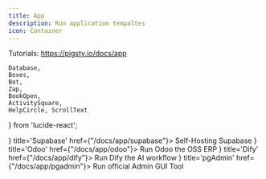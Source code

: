 ```yaml
---
title: App
description: Run application tempaltes
icon: Container
---
```


Tutorials: https://pigsty.io/docs/app

    Database,
    Boxes,
    Bot,
    Zap,
    BookOpen,
    ActivitySquare,
    HelpCircle, ScrollText
} from 'lucide-react';


<Cards>
    <Card icon={<Zap className="text-emerald-600" />} title='Supabase' href={"/docs/app/supabase"}>
        Self-Hosting Supabase
    </Card>
    <Card icon={<Boxes className="text-yellow-600" />} title='Odoo' href={"/docs/app/odoo"}>
        Run Odoo the OSS ERP
    </Card>
    <Card icon={<Bot className="text-purple-600" />} title='Dify' href={"/docs/app/dify"}>
        Run Dify the AI workflow
    </Card>
    <Card icon={<ScrollText className="text-blue-500" />} title='pgAdmin' href={"/docs/app/pgadmin"}>
        Run official Admin GUI Tool
    </Card>
</Cards>
